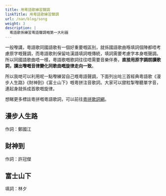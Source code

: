 ```yaml
---
title: 用粵語歌練習聲調
linkTitle: 用粵語歌練習聲調
url: /nan/blog/song
weight: 3
description: |
  粵語歌係練習粵語聲調嘅第一大利器
---
```



一般嚟講，粵語歌同國語歌有一個好重要嘅區別，就係國語歌曲喺填詞個陣都唔考慮原字嘅聲調，而粵語歌則保留咗漢語填詞嘅傳統，填詞需要考慮字本身嘅聲調。所以同國語歌曲唔一樣，粵語歌嘅歌詞往往唔需要音樂伴奏，**直接用原字調朗讀歌詞，讀出嚟嘅音律變化同歌曲嘅旋律走向一致**。

所以我哋可以利用呢一點嚟練習自己嘅粵語聲調，下面列出咗三首經典粵語歌《漫步人生路》《財神到》《富士山下》嘅粵拼注音歌詞。大家可以撳粒掣嚟聽單字音，連起身就係成首歌嘅旋律。

想睇更多標註粵拼嘅粵語歌詞，可以前往[粵拼歌詞網](https://jyut6.com/)。

## 漫步人生路

作詞：鄭國江

<SampleText sample="maanboujansanglou" />

## 財神到

作詞：許冠傑

<SampleText sample="coisandou" />

## 富士山下

填詞：林夕

<SampleText sample="fusisaanhaa" />

